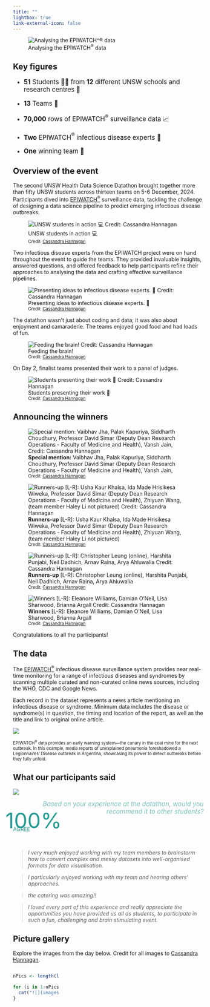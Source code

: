 ```yaml
---
title: ""
lightbox: true
link-external-icon: false
---
```


::: column-screen-inset
![Analysing the EPIWATCH$^®$ data](images/Datathon2024_UNSW_Credit_CassandraHannagan-15-cropped.jpg)
:::

## Key figures

<div style="font-size:1.2em;">

-   **51** Students 👩‍🎓 from **12** different UNSW schools and research centres 🏫 

-   **13** Teams 🤝

-   **70,000** rows of EPIWATCH$^®$ surveillance data 📈
  
-   **Two** EPIWATCH$^®$ infectious disease experts 🦠

-   **One** winning team 🌟

</div>

## Overview of the event


The second UNSW Health Data Science Datathon brought together more than fifty UNSW students across thirteen teams on 5-6 December, 2024. Participants dived into [EPIWATCH$^®$](data.qmd) surveillance data, tackling the challenge of designing a data science pipeline to predict emerging infectious disease outbreaks.

![ UNSW students in action 💻 <br> <span style="font-size:0.8em">Credit: [Cassandra Hannagan](https://www.cassandrahannagan.com/) </span>](images/LoRes2024/Datathon2024_UNSW_Credit_CassandraHannagan-5.jpg)

Two infectious disease experts from the EPIWATCH project were on hand throughout the event to guide the teams. They provided invaluable insights, answered questions, and offered feedback to help participants refine their approaches to analysing the data and crafting effective surveillance pipelines.

![ Presenting ideas to infectious disease experts. 💛 <br> <span style="font-size:0.8em">Credit: [Cassandra Hannagan](https://www.cassandrahannagan.com/) </span>](images/LoRes2024/Datathon2024_UNSW_Credit_CassandraHannagan-83.jpg) 


The datathon wasn't just about coding and data; it was also about enjoyment and camaraderie. The teams enjoyed good food and had loads of fun. 

![ Feeding the brain! <br> <span style="font-size:0.8em">Credit: [Cassandra Hannagan](https://www.cassandrahannagan.com/) </span>](images/LoRes2024/Datathon2024_UNSW_Credit_CassandraHannagan-58.jpg) 

On Day 2, finalist teams presented their work to a panel of judges. 

![Students presenting their work 💛 <br> <span style="font-size:0.8em">Credit: [Cassandra Hannagan](https://www.cassandrahannagan.com/) </span>](images/LoRes2024/Datathon2024_UNSW_Credit_CassandraHannagan-202.jpg)


## Announcing the winners

![**Special mention:** Vaibhav Jha, Palak Kapuriya, Siddharth Choudhury, Professor David Simar (Deputy Dean Research Operations - Faculty of Medicine and Health), Vansh Jain, <br> <span style="font-size:0.8em">Credit: [Cassandra Hannagan](https://www.cassandrahannagan.com/) </span>](images/LoRes2024/Datathon2024_UNSW_Credit_CassandraHannagan-294.jpg)


![**Runners-up** [L-R]: Usha Kaur Khalsa, Ida Made Hrisikesa Wiweka, Professor David Simar (Deputy Dean Research Operations - Faculty of Medicine and Health), Zhiyuan Wang, (team member Haley Li not pictured) <br> <span style="font-size:0.8em">Credit: [Cassandra Hannagan](https://www.cassandrahannagan.com/) </span>](images/LoRes2024/Datathon2024_UNSW_Credit_CassandraHannagan-296.jpg)

![**Runners-up** [L-R]: Christopher Leung (online), Harshita Punjabi, Neil Dadhich, Arnav Raina, Arya Ahluwalia <br> <span style="font-size:0.8em">Credit: [Cassandra Hannagan](https://www.cassandrahannagan.com/) </span>](images/LoRes2024/Datathon2024_UNSW_Credit_CassandraHannagan-300.jpg)


![**Winners** [L-R]: Eleanore Williams, Damian O'Neil, Lisa Sharwood, Brianna Argall <br> <span style="font-size:0.8em">Credit: [Cassandra Hannagan](https://www.cassandrahannagan.com/) </span>](images/LoRes2024/Datathon2024_UNSW_Credit_CassandraHannagan-302.jpg)


Congratulations to all the participants! 

## The data

The [EPIWATCH$^®$](data.qmd) infectious disease surveillance system provides near real-time monitoring for a range of infectious diseases and syndromes by scanning multiple curated and non-curated online news sources, including the WHO, CDC and Google News. 

Each record in the dataset represents a news article mentioning an infectious disease or syndrome. Minimum data includes the disease or syndrome(s) in question, the timing and location of the report, as well as the title and link to original online article. 

![](images/example-outbreak.gif)

<div style="font-size: 0.8em">
EPIWATCH$^®$ data provides an early warning system---the canary in the coal mine for the next outbreak. In this example, media reports of unexplained pneumonia foreshadowed a Legionnaires' Disease outbreak in Argentina, showcasing its power to detect outbreaks before they fully unfold.
</div>


## What our participants said

![](images/2024-review-stars.png)


::: {.grid}

::: {.g-col-6}

<div style="color:#289a92; font-style: italic; font-size: 1.2em; text-align: right; opacity: 0.6;">Based on your experience at the datathon, would you recommend it to other students?</div>

:::

::: {.g-col-1}

:::

::: {.g-col-5}
<div style="color:#289a92;">

<div style="font-size:4em; margin:-20px; padding:0px;">100%</div> <div style="font-size:1em; margin:0px">AGREE</div>

</div>

:::



:::
<br>

::: {.grid}

::: {.g-col-9}
> _I very much enjoyed working with my team members to brainstorm how to convert complex and messy datasets into well-organised formats for data visualisation._

:::

::: {.g-col-3}

:::

:::


::: {.grid}

::: {.g-col-3}

:::

::: {.g-col-9}
> _I particularly enjoyed working with my team and hearing others' approaches._
:::

:::


::: {.grid}

::: {.g-col-1}

:::

::: {.g-col-8}
> _the catering was amazing!!_

:::

::: {.g-col-2}

:::

:::

::: {.grid}

::: {.g-col-2}

:::

::: {.g-col-10}
> _I loved every part of this experience and really appreciate the opportunities you have provided us all as students, to participate in such a fun, challenging and brain stimulating event._
:::

:::


## Picture gallery

Explore the images from the day below. Credit for all images to [Cassandra Hannagan](https://www.cassandrahannagan.com/). 

::: {style="display: grid;grid-template-columns: repeat(auto-fill, minmax(120px, 1fr));grid-gap: .5em; inline-size: 100%;"}
```r
nPics <- length(list.files(here::here("images/LoRes2024")))

for (i in 1:nPics) {
  cat("![](images/LoRes2024/Datathon2024_UNSW_Credit_CassandraHannagan-", i, ".jpg){group='my-gallery'}\n\n", sep='')
}
```
:::
